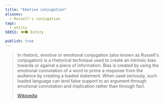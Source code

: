 ```yaml
---
title: "Emotive conjugation"
aliases:
  - Russell's conjugation
tags:
  - entity
SEKSI: 👁️‍🗨️ Entity

publish: true
---
```




> In rhetoric, emotive or emotional conjugation (also known as Russell's conjugation) is a rhetorical technique used to create an intrinsic bias towards or against a piece of information. Bias is created by using the emotional connotation of a word to prime a response from the audience by creating a loaded statement. When used seriously, such loaded language can lend false support to an argument through emotional connotation and implication rather than through fact.
>
> [Wikipedia](https://en.wikipedia.org/wiki/Emotive%20conjugation)
